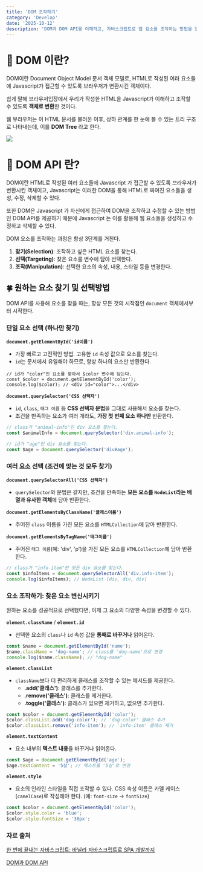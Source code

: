 ```yaml
---
title: 'DOM 조작하기'
category: 'Develop'
date: '2025-10-12'
description: 'DOM과 DOM API를 이해하고, 자바스크립트로 웹 요소를 조작하는 방법을 알아보자!'
---
```


# 📌 DOM 이란?

DOM이란 Document Object Model 문서 객체 모델로, HTML로 작성된 여러 요소들에 Javascript가 접근할 수 있도록 브라우저가 변환시킨 객체이다.

쉽게 말해 브라우저입장에서 우리가 작성한 HTML을 Javascript가 이해하고 조작할 수 있도록 **객체로 변환**한 것이다.

웹 부라우저는 이 HTML 문서를 불러온 이후, 상하 관계를 한 눈에 볼 수 있는 트리 구조로 나타내는데, 이를 **DOM Tree** 라고 한다.

![](https://velog.velcdn.com/images/dobby_min/post/93ed48b3-5810-46dc-85dc-08e9d3d5c1b6/image.png)

# 📌 DOM API 란?

DOM이란 HTML로 작성된 여러 요소들에 Javascript 가 접근할 수 있도록 브라우저가 변환시킨 객체이고, Javascript는 이러한 DOM을 통해 HTML로 짜여진 요소들을 생성, 수정, 삭제할 수 있다.

또한 DOM은 Javascript 가 자신에게 접근하여 DOM을 조작하고 수정할 수 있는 방법인 DOM API를 제공하기 때문에 Javascript 는 이를 활용해 웹 요소들을 생성하고 수정하고 삭제할 수 있다.

DOM 요소를 조작하는 과정은 항상 3단계를 거친다.

1. **찾기(Selection)**: 조작하고 싶은 HTML 요소를 찾는다.
2. **선택(Targeting)**: 찾은 요소를 변수에 담아 선택한다.
3. **조작(Manipulation)**: 선택한 요소의 속성, 내용, 스타일 등을 변경한다.

## 🍀 원하는 요소 찾기 및 선택방법

DOM API를 사용해 요소를 찾을 때는, 항상 모든 것의 시작점인 `document` 객체에서부터 시작한다.

### 단일 요소 선택 (하나만 찾기)

**`document.getElementById('id이름')`**

- 가장 빠르고 고전적인 방법. 고유한 `id` 속성 값으로 요소를 찾는다.
- `id`는 문서에서 유일해야 하므로, 항상 하나의 요소만 반환한다.

```tsx
// id가 "color"인 요소를 찾아서 $color 변수에 담는다.
const $color = document.getElementById('color');
console.log($color); // <div id="color">...</div>
```

**`document.querySelector('CSS 선택자')`**

- `id`, `class`, `태그 이름` 등 **CSS 선택자 문법**을 그대로 사용해서 요소를 찾는다.
- 조건을 만족하는 요소가 여러 개라도, **가장 첫 번째 요소 하나만** 반환한다.

```jsx
// class가 "animal-info"인 div 요소를 찾는다.
const $animalInfo = document.querySelector('div.animal-info');

// id가 "age"인 div 요소를 찾는다.
const $age = document.querySelector('div#age');
```

### 여러 요소 선택 (조건에 맞는 것 모두 찾기)

**`document.querySelectorAll('CSS 선택자')`**

- `querySelector`와 문법은 같지만, 조건을 만족하는 **모든 요소를 `NodeList`라는 배열과 유사한 객체**에 담아 반환한다.

**`document.getElementsByClassName('클래스이름')`**

- 주어진 `class` 이름을 가진 모든 요소를 `HTMLCollection`에 담아 반환한다.

**`document.getElementsByTagName('태그이름')`**

- 주어진 `태그 이름`(예: 'div', 'p')을 가진 모든 요소를 `HTMLCollection`에 담아 반환한다.

```jsx
// class가 "info-item"인 모든 div 요소를 찾는다.
const $infoItems = document.querySelectorAll('div.info-item');
console.log($infoItems); // NodeList [div, div, div]
```

### 요소 조작하기: 찾은 요소 변신시키기

원하는 요소를 성공적으로 선택했다면, 이제 그 요소의 다양한 속성을 변경할 수 있다.

**`element.className`** / **`element.id`**

- 선택한 요소의 `class`나 `id` 속성 값을 **통째로 바꾸거나** 읽어온다.

```jsx
const $name = document.getElementById('name');
$name.className = 'dog-name'; // class를 'dog-name'으로 변경
console.log($name.className); // "dog-name"
```

**`element.classList`**

- `className`보다 더 편리하게 클래스를 조작할 수 있는 메서드를 제공한다.
  - **.add('클래스')**: 클래스를 추가한다.
  - **.remove('클래스')**: 클래스를 제거한다.
  - **.toggle('클래스')**: 클래스가 있으면 제거하고, 없으면 추가한다.

```jsx
const $color = document.getElementById('color');
$color.classList.add('dog-color'); // 'dog-color' 클래스 추가
$color.classList.remove('info-item'); // 'info-item' 클래스 제거
```

**`element.textContent`**

- 요소 내부의 **텍스트 내용**을 바꾸거나 읽어온다.

```jsx
const $age = document.getElementById('age');
$age.textContent = '5살'; // 텍스트를 '5살'로 변경
```

**`element.style`**

- 요소의 인라인 스타일을 직접 조작할 수 있다. CSS 속성 이름은 카멜 케이스(`camelCase`)로 작성해야 한다. (예: `font-size` → `fontSize`)

```jsx
const $color = document.getElementById('color');
$color.style.color = 'blue';
$color.style.fontSize = '30px';
```

### 자료 출처

[한 번에 끝내는 자바스크립트: 바닐라 자바스크립트로 SPA 개발까지](https://inf.run/A4YY7)

[DOM과 DOM API](https://velog.io/@hbin12212/DOM-API-1)
